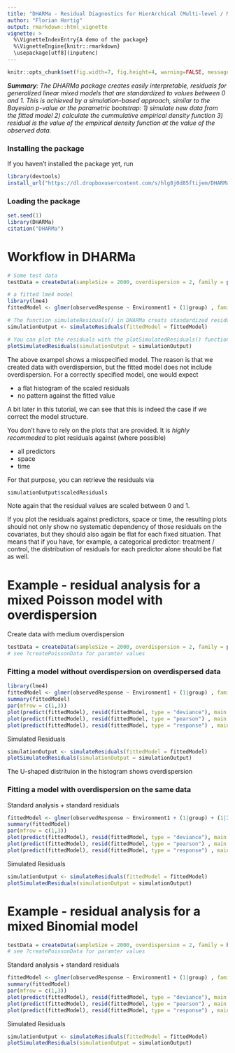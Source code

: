 ```yaml
---
title: "DHARMa - Residual Diagnostics for HierArchical (Multi-level / Mixed) Regession Models"
author: "Florian Hartig"
output: rmarkdown::html_vignette
vignette: >
  %\VignetteIndexEntry{A demo of the package}
  %\VignetteEngine{knitr::rmarkdown}
  \usepackage[utf8](inputenc)
---
```


```r
knitr::opts_chunk$set(fig.width=7, fig.height=4, warning=FALSE, message=FALSE, cache = T)
```

***Summary**: The DHARMa package creates easily interpretable, residuals for generalized linear mixed models that are standardized to values between 0 and 1. This is achieved by a simulation-based approach, similar to the Bayesian p-value or the parametric bootstrap: 1) simulate new data from the fitted model 2) calculate the cummulative empirical density function 3) residual is the value of the empirical density function at the value of the observed data.*  

### Installing the package

If you haven't installed the package yet, run

```r
library(devtools)
install_url("https://dl.dropboxusercontent.com/s/hlg8j0d85ftijem/DHARMa_0.0.0.9000.tar.gz", dependencies = T)

```

### Loading the package

```r
set.seed(1)
library(DHARMa)
citation("DHARMa")
```

# Workflow in DHARMa

```r
# Some test data
testData = createData(sampleSize = 2000, overdispersion = 2, family = poisson())

# a fitted lme4 model
library(lme4)
fittedModel <- glmer(observedResponse ~ Environment1 + (1|group) , family = "poisson", data = testData)

# The function simulateResiduals() in DHARMa creats standardized residuals
simulationOutput <- simulateResiduals(fittedModel = fittedModel)

# You can plot the residuals with the plotSimulatedResiduals() function
plotSimulatedResiduals(simulationOutput = simulationOutput)
```

The above exampel shows a misspecified model. The reason is that we created data with overdispersion, but the fitted model does not include overdispersion. For a correctly specified model, one would expect

* a flat histogram of the scaled residuals
* no pattern against the fitted value

A bit later in this tutorial, we can see that this is indeed the case if we correct the model structure.

You don't have to rely on the plots that are provided. It is *highly recommeded* to plot residuals against (where possible)

* all predictors
* space
* time

For that purpose, you can retrieve the residuals via 

```r
simulationOutput$scaledResiduals
```

Note again that the residual values are scaled between 0 and 1. 

If you plot the residuals against predictors, space or time, the resulting plots should not only show no systematic dependency of those residuals on the covariates, but they should also again be flat for each fixed situation. That means that if you have, for example, a categorical predictor: treatment / control, the distribution of residuals for each predictor alone should be flat as well. 

# Example - residual analysis for a mixed Poisson model with overdispersion

Create data with medium overdispersion

```r
testData = createData(sampleSize = 2000, overdispersion = 2, family = poisson())
# see ?createPoissonData for paramter values
```

### Fitting a model without overdispersion on overdispersed data


```r
library(lme4)
fittedModel <- glmer(observedResponse ~ Environment1 + (1|group) , family = "poisson", data = testData)
summary(fittedModel)
par(mfrow = c(1,3))
plot(predict(fittedModel), resid(fittedModel, type = "deviance"), main = "Deviance" )
plot(predict(fittedModel), resid(fittedModel, type = "pearson") , main = "Pearson")
plot(predict(fittedModel), resid(fittedModel, type = "response") , main = "Pearson" )

```

Simulated Residuals

```r
simulationOutput <- simulateResiduals(fittedModel = fittedModel)
plotSimulatedResiduals(simulationOutput = simulationOutput)
```

The U-shaped distrituion in the histogram shows overdispersion


### Fitting a model with overdispersion on the same data

Standard analysis + standard residuals

```r
fittedModel <- glmer(observedResponse ~ Environment1 + (1|group) + (1|ID) , family = "poisson", data = testData)
summary(fittedModel)
par(mfrow = c(1,3))
plot(predict(fittedModel), resid(fittedModel, type = "deviance"), main = "Deviance" )
plot(predict(fittedModel), resid(fittedModel, type = "pearson") , main = "Pearson")
plot(predict(fittedModel), resid(fittedModel, type = "response") , main = "Pearson" )

```

Simulated Residuals

```r
simulationOutput <- simulateResiduals(fittedModel = fittedModel)
plotSimulatedResiduals(simulationOutput = simulationOutput)
```


# Example - residual analysis for a mixed Binomial model

```r
testData = createData(sampleSize = 2000, overdispersion = 2, family = binomial())
# see ?createPoissonData for paramter values
```

Standard analysis + standard residuals

```r
fittedModel <- glmer(observedResponse ~ Environment1 + (1|group) , family = "binomial", data = testData)
summary(fittedModel)
par(mfrow = c(1,3))
plot(predict(fittedModel), resid(fittedModel, type = "deviance"), main = "Deviance" )
plot(predict(fittedModel), resid(fittedModel, type = "pearson") , main = "Pearson")
plot(predict(fittedModel), resid(fittedModel, type = "response") , main = "Pearson" )

```

Simulated Residuals

```r
simulationOutput <- simulateResiduals(fittedModel = fittedModel)
plotSimulatedResiduals(simulationOutput = simulationOutput)
```

